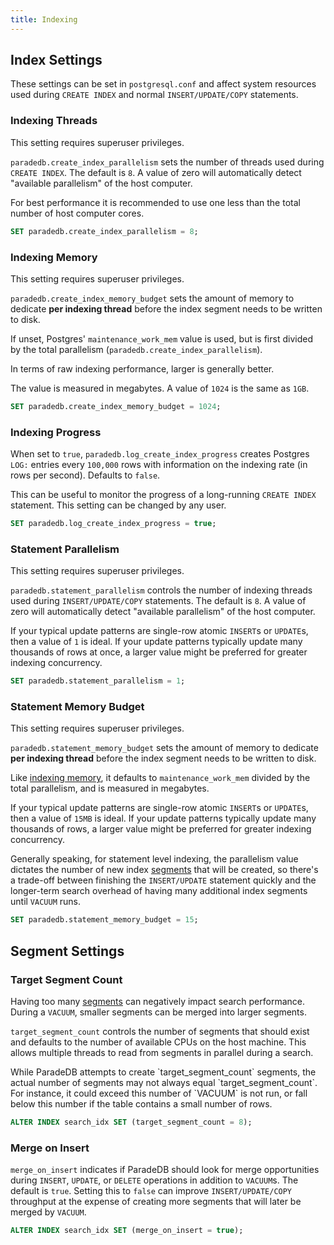 ```yaml
---
title: Indexing
---
```


## Index Settings

These settings can be set in `postgresql.conf` and affect system resources used during `CREATE INDEX`
and normal `INSERT/UPDATE/COPY` statements.

### Indexing Threads

<Note>This setting requires superuser privileges.</Note>

`paradedb.create_index_parallelism` sets the number of threads used during `CREATE INDEX`. The default is `8`. A value of zero will
automatically detect "available parallelism" of the host computer.

For best performance it is recommended to use one less than the total number of host computer cores.

```sql
SET paradedb.create_index_parallelism = 8;
```

### Indexing Memory

<Note>This setting requires superuser privileges.</Note>

`paradedb.create_index_memory_budget` sets the amount of memory to dedicate **per indexing thread** before the index segment needs to be
written to disk.

If unset, Postgres' `maintenance_work_mem` value is used, but is first divided by the total parallelism (`paradedb.create_index_parallelism`).

In terms of raw indexing performance, larger is generally better.

The value is measured in megabytes. A value of `1024` is the same as `1GB`.

```sql
SET paradedb.create_index_memory_budget = 1024;
```

### Indexing Progress

When set to `true`, `paradedb.log_create_index_progress` creates Postgres `LOG:` entries every `100,000` rows with information on the indexing rate (in rows per second).
Defaults to `false`.

This can be useful to monitor the progress of a long-running `CREATE INDEX` statement. This setting can be changed by any user.

```sql
SET paradedb.log_create_index_progress = true;
```

### Statement Parallelism

<Note>This setting requires superuser privileges.</Note>

`paradedb.statement_parallelism` controls the number of indexing threads used during `INSERT/UPDATE/COPY` statements. The default is `8`. A value of
zero will automatically detect "available parallelism" of the host computer.

If your typical update patterns are single-row atomic `INSERT`s or `UPDATE`s, then a value of `1` is ideal. If
your update patterns typically update many thousands of rows at once, a larger value might be preferred for greater indexing
concurrency.

```sql
SET paradedb.statement_parallelism = 1;
```

### Statement Memory Budget

<Note>This setting requires superuser privileges.</Note>

`paradedb.statement_memory_budget` sets the amount of memory to dedicate **per indexing thread** before the index segment needs to be
written to disk.

Like [indexing memory](#indexing-memory), it defaults to `maintenance_work_mem` divided by the total parallelism, and is measured in megabytes.

If your typical update patterns are single-row atomic `INSERT`s or `UPDATE`s, then a value of `15MB` is ideal. If
your update patterns typically update many thousands of rows, a larger value might be preferred for greater indexing
concurrency.

Generally speaking, for statement level indexing, the parallelism value dictates the number of new index
[segments](#segment-settings) that will be created, so there's a trade-off between finishing the `INSERT/UPDATE` statement quickly and the
longer-term search overhead of having many additional index segments until `VACUUM` runs.

```sql
SET paradedb.statement_memory_budget = 15;
```

## Segment Settings

### Target Segment Count

Having too many [segments](/documentation/concepts/index#segment) can negatively impact search performance. During a `VACUUM`, smaller segments can be merged into larger segments.

`target_segment_count` controls the number of segments that should exist and defaults to the number of available CPUs
on the host machine. This allows multiple threads to read from segments in parallel during a search.

<Note>
  While ParadeDB attempts to create `target_segment_count` segments, the actual
  number of segments may not always equal `target_segment_count`. For instance,
  it could exceed this number of `VACUUM` is not run, or fall below this number
  if the table contains a small number of rows.
</Note>

```sql
ALTER INDEX search_idx SET (target_segment_count = 8);
```

### Merge on Insert

`merge_on_insert` indicates if ParadeDB should look for merge opportunities during `INSERT`, `UPDATE`, or `DELETE`
operations in addition to `VACUUM`s. The default is `true`. Setting this to `false` can improve `INSERT/UPDATE/COPY`
throughput at the expense of creating more segments that will later be merged by `VACUUM`.

```sql
ALTER INDEX search_idx SET (merge_on_insert = true);
```
